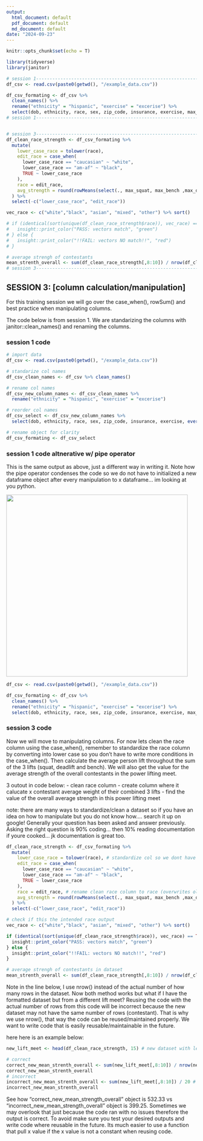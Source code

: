 ```yaml
---
output:
  html_document: default
  pdf_document: default
  md_document: default
date: "2024-09-23"
---
```


```r
knitr::opts_chunk$set(echo = T)

library(tidyverse)
library(janitor)

# session 1---------------------------------------------------------------------
df_csv <- read.csv(paste0(getwd(), "/example_data.csv")) 

df_csv_formating <- df_csv %>%
  clean_names() %>% 
  rename("ethnicity" = "hispanic", "exercise" = "excerise") %>%
  select(dob, ethnicity, race, sex, zip_code, insurance, exercise, max_squat, everything())
# session 1---------------------------------------------------------------------


# session 3---------------------------------------------------------------------
df_clean_race_strength <- df_csv_formating %>%
  mutate(
    lower_case_race = tolower(race),
    edit_race = case_when(
      lower_case_race == "caucasian" ~ "white",
      lower_case_race == "am-af" ~ "black",
      TRUE ~ lower_case_race
    ),
    race = edit_race,
    avg_strength = round(rowMeans(select(., max_squat, max_bench ,max_deadlift)))
  ) %>% 
  select(-c("lower_case_race", "edit_race")) 

vec_race <- c("white","black", "asian", "mixed", "other") %>% sort() 

# if (identical(sort(unique(df_clean_race_strength$race)), vec_race) == TRUE){
#   insight::print_color("PASS: vectors match", "green")
# } else {
#   insight::print_color("!!FAIL: vectors NO match!!", "red")
# }

# average strengh of contestants
mean_strenth_overall <- sum(df_clean_race_strength[,8:10]) / nrow(df_clean_race_strength) # nrow 
# session 3---------------------------------------------------------------------
```


## **SESSION 3**: [column calculation/manipulation]

For this training session we will go over the case_when(), rowSum() and best practice when manipulating columns.

The code below is from session 1. We are standarizing the columns with janitor::clean_names() and renaming the columns.

### **session 1 code**
```r
# import data
df_csv <- read.csv(paste0(getwd(), "/example_data.csv")) 

# standarize col names
df_csv_clean_names <- df_csv %>% clean_names()

# rename col names
df_csv_new_column_names <- df_csv_clean_names %>% 
  rename("ethnicity" = "hispanic", "exercise" = "excerise")

# reorder col names
df_csv_select <- df_csv_new_column_names %>% 
  select(dob, ethnicity, race, sex, zip_code, insurance, exercise, everything())

# rename object for clarity
df_csv_formating <- df_csv_select
```


### **session 1 code altnerative w/ pipe operator**
This is the same output as above, just a different way in writing it. Note how the pipe operator condenses the code so we do not have to initialized a new dataframe object after every manipulation to x dataframe... im looking at you python.

![](./pictures/matrix_pipe_meme.jpg){width=5in}
```r
df_csv <- read.csv(paste0(getwd(), "/example_data.csv")) 

df_csv_formating <- df_csv %>%
  clean_names() %>% 
  rename("ethnicity" = "hispanic", "exercise" = "excerise") %>%
  select(dob, ethnicity, race, sex, zip_code, insurance, exercise, max_squat, everything())
```


### **session 3 code**
Now we will move to manipulating columns. For now lets clean the race column using the case_when(), remember to standardize the race column by converting into lower case so you don't have to write more conditions in the case_when(). Then calculate the average person lift throughout the sum of the 3 lifts (squat, deadlift and bench). We will also get the value for the average strength of the overall contestants in the power lifting meet.

3 outout in code below:
  - clean race column
  - create column where it calucate x contestant average weight of their combined 3 lifts
  - find the value of the overall average strength in this power lifting meet

note: there are many ways to standardize/clean a dataset so if you have an idea on how to manipulate but you do not know how.... search it up on google! Generally your question has been asked and answer previously. Asking the right question is 90% coding... then 10% reading documentation if youre cooked... jk documentation is great too.
```r
df_clean_race_strength <- df_csv_formating %>%                  
  mutate(
    lower_case_race = tolower(race), # standardize col so we dont have write more in case_when()
    edit_race = case_when(
      lower_case_race == "caucasian" ~ "white",
      lower_case_race == "am-af" ~ "black",
      TRUE ~ lower_case_race 
    ),
    race = edit_race, # rename clean race column to race (overwrites old unclean race column)
    avg_strength = round(rowMeans(select(., max_squat, max_bench ,max_deadlift))) # find the average lift per person
  ) %>% 
  select(-c("lower_case_race", "edit_race")) 

# check if this the intended race output
vec_race <- c("white","black", "asian", "mixed", "other") %>% sort() 

if (identical(sort(unique(df_clean_race_strength$race)), vec_race) == TRUE){
  insight::print_color("PASS: vectors match", "green")
} else {
  insight::print_color("!!FAIL: vectors NO match!!", "red")
}

# average strengh of contestants in dataset
mean_strenth_overall <- sum(df_clean_race_strength[,8:10]) / nrow(df_clean_race_strength) # use nrow(), not the acutal int in the dataset... 
```

Note in the line below, I use nrow() instead of the actual number of how many rows in the dataset. Now both method works but what if I have the formatted dataset but from a different lift meet? Reusing the code with the actual number of rows from this code will be incorrect because the new  dataset may not have the same number of rows (contestant). That is why we use nrow(), that way the code can be reused/maintained properly. We want to write code that is easily reusable/maintainable in the future.

here here is an example below:

```r

new_lift_meet <- head(df_clean_race_strength, 15) # new dataset with less than 5 constestant

# correct
correct_new_mean_strenth_overall <- sum(new_lift_meet[,8:10]) / nrow(new_lift_meet) # use nrow(), not the acutal int in the dataset... 
correct_new_mean_strenth_overall
# incorrect
incorrect_new_mean_strenth_overall <- sum(new_lift_meet[,8:10]) / 20 # lets say i reused the code from the previous dataset, 20 is the amount of rows from the og dataset
incorrect_new_mean_strenth_overall

```

See how "correct_new_mean_strength_overall" object is 532.33 vs "incorrect_new_mean_strength_overall" object is 399.25. Sometimes we may overlook that just because the code ran with no issues therefore the output is correct. To avoid make sure you test your desired outputs and write code where reusable in the future. Its much easier to use a function that pull x value if the x value is not a constant when reusing code.


